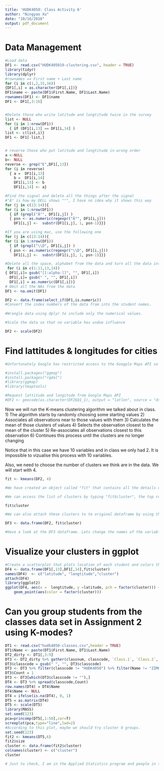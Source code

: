 ```yaml
---
title: 'HUDK4050: Class Activity 6'
author: "Ningyao Xu"
date: "10/16/2018"
output: pdf_document
---
```

# Data Management
```r
#Load data
DF1 <- read.csv("HUDK405019-clustering.csv", header = TRUE)
library(tidyr)
library(dplyr)
#rownames == First name + Last name
for (i in c(1,2,15,16))
{DF1[,i] = as.character(DF1[,i])}
DF1$name <- paste(DF1$First.Name, DF1$Last.Name)
rownames(DF1) <- DF1$name
DF1 <- DF1[,3:16]


#Delete those who write latitude and longtitude twice in the survey
list <- NULL
for (i in 1:nrow(DF1))
  { if (DF1[i,13] == DF1[i,14] )
list <- c(list,i)}
DF1 <- DF1[-list,]


# reverse those who put latitude and longtitude in wrong order
a <-NULL
b<- NULL
reverse <- grep("E",DF1[,13])
for (i in reverse)
  { a =  DF1[i,13]
    b =  DF1[i,14]
    DF1[i,13] <- b
    DF1[i,14] <- a}

#Find the signal and delete all the things after the signal
#"Â° is how my DELL shows "°", I have no idea why it shows this way
for (j in c(13:14)){
for (i in 1:nrow(DF1))
  { if (grepl("Â°", DF1[i,j]) )
  { psn <- as.numeric(regexpr("Â°", DF1[i,j]))
    DF1[i,j] <-  substr(DF1[i,j], 1, psn-1)}}}

#If you are using mac, use the following one
for (j in c(13:14)){
for (i in 1:nrow(DF1))
  { if (grepl("\\D", DF1[i,j]) )
  { psn <- as.numeric(regexpr("\\D", DF1[i,j]))
    DF1[i,j] <-  substr(DF1[i,j], 1, psn-1)}}}

#Delete all the space, alphabet from the data and turn all the data into numeric 
 for (i in c(1:11,13,14))
{ DF1[,i]= gsub("[[:alpha:]]", "", DF1[,i]) 
  DF1[,i]= gsub(" ", "", DF1[,i])
  DF1[,i] = as.numeric(DF1[,i])}
# Omit all the NAs from the data
DF1 <- na.omit(DF1)

DF2 <- data.frame(select_if(DF1,is.numeric))
#Convert the index numbers of the data fram into the student names.
  
#Wrangle data using dplyr to include only the numerical values.

#Scale the data so that no variable has undue influence

DF2 <- scale(DF2)

```

# Find lattitudes & longitudes for cities
```r
#Unfortunately Google has restricted access to the Googple Maps API so the code below no longer works. Instead you have the lats and longs in your data.

#install.packages("ggmap")
#install.packages("rgdal")
#library(ggmap)
#library(tmaptools)

#Request lattitude and longitude from Google Maps API
#DF2 <- geocode(as.character(DF2$Q1_1), output = "latlon", source = "dsk")
```

Now we will run the K-means clustering algorithm we talked about in class. 
1) The algorithm starts by randomly choosing some starting values 
2) Associates all observations near to those values with them
3) Calculates the mean of those clusters of values
4) Selects the observation closest to the mean of the cluster
5) Re-associates all observations closest to this observation
6) Continues this process until the clusters are no longer changing

Notice that in this case we have 10 variables and in class we only had 2. It is impossible to vizualise this process with 10 variables.

Also, we need to choose the number of clusters we think are in the data. We will start with 4.

```r

fit <- kmeans(DF2, 4) 

#We have created an object called "fit" that contains all the details of our clustering including which observations belong to each cluster.

#We can access the list of clusters by typing "fit$cluster", the top row corresponds to the original order the rows were in. Notice we have deleted some rows.

fit$cluster

#We can also attach these clusters to te original dataframe by using the "data.frame" command to create a new data frame called K4.

DF3 <- data.frame(DF2, fit$cluster)

#Have a look at the DF3 dataframe. Lets change the names of the variables to make it more convenient with the names() command.


```

# Visualize your clusters in ggplot
```r
#Create a scatterplot that plots location of each student and colors the points according to their cluster 
DF4 <- data.frame(DF1[,13],DF1[,14],fit$cluster)
names(DF4)  <- c("latitude", "longtitude","cluster")
attach(DF4)
library(ggplot2)
ggplot(DF4, aes(x =  longtitude, y =latitude, pch = factor(cluster))) +
    geom_point(aes(color = factor(cluster)))

```

# Can you group students from the classes data set in Assignment 2 using K-modes?

```r

DT1 <- read.csv("hudk4050-classes.csv",header = TRUE)
DT1$Name <- paste(DT1$First.Name, DT1$Last.Name)
DT2_dirty <- DT1[,3:9]
DT3 <- DT2_dirty %>% gather(classnum, classcode, `Class.1`, `Class.2`, `Class.3`, `Class.4`, `Class.5`, `Class.6`) %>% select(-c(classnum))
DT3$classcode = gsub(" ", "", DT3$classcode)
DT3 <- DT3 %>% filter(classcode != "HUDK4050") %>% filter(Name != "ZIMO CHEN")
DT3$Count = 1
DT3 <- DT3[which(DT3$classcode != ""),]
DT4 <- DT3 %>% spread(classcode,Count)
row.names(DT4) = DT4$Name
DT4$Name <- NULL
DT4 = ifelse(is.na(DT4), 0, 1)
DT5 = as.matrix(DT4)
DT5 <- scale(DT5)
library(MASS)
set.seed(123)
pca=princomp(DT5[,1:50],cor=T)
screeplot(pca,type="line",lwd=2)
#According to this plot, maybe we should try cluster 6 groups.
set.seed(123)
fit2 <- kmeans(DT5,6) 
fit2$size
cluster <- data.frame(fit2$cluster)
colnames(cluster) <- c("cluster")
cluster

# Just to check, I am in the Applied Statistics program and people in the group 5 are exactly those in the Applied statistics program with me!

```

